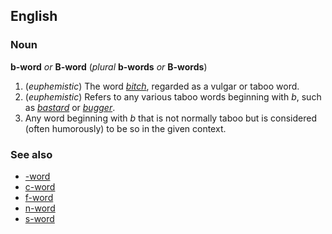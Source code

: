 ==English==
===Noun===
'''b-word''' ''or'' '''B-word''' (''plural'' '''b-words''' ''or'' '''B-words''')

#(''euphemistic'') The word ''[[bitch]]'', regarded as a vulgar or taboo word.
#(''euphemistic'') Refers to any various taboo words beginning with  ''b'', such as ''[[bastard]]'' or ''[[bugger]]''.
#Any word beginning with ''b'' that is not normally taboo but is considered (often humorously) to be so in the given context.

===See also===
*[[-word]]
*[[c-word]]
*[[f-word]]
*[[n-word]]
*[[s-word]]